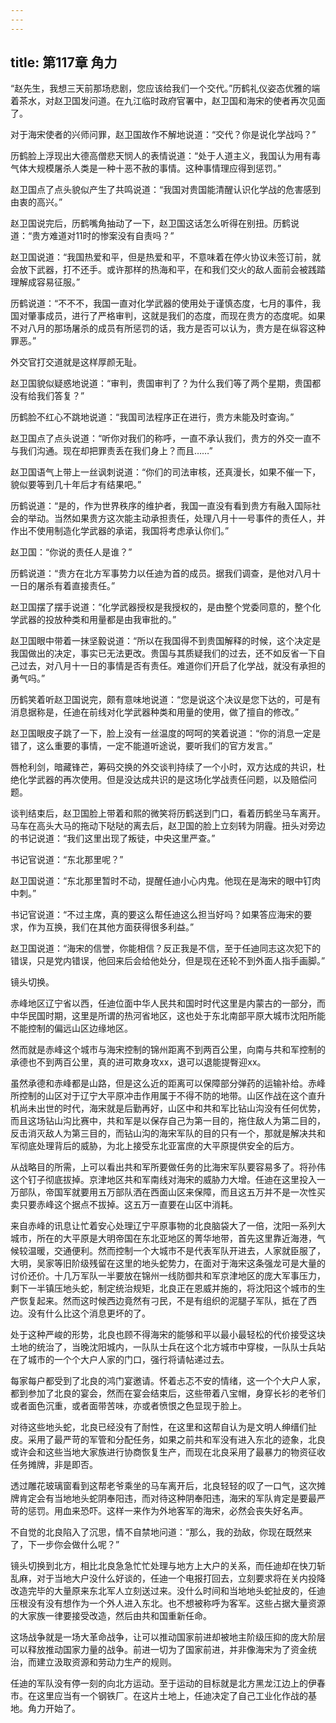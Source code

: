 ```yaml
---
---
---
```

title: 第117章 角力
---



“赵先生，我想三天前那场悲剧，您应该给我们一个交代。”历鹤礼仪姿态优雅的端着茶水，对赵卫国发问道。在九江临时政府官署中，赵卫国和海宋的使者再次见面了。

对于海宋使者的兴师问罪，赵卫国故作不解地说道：“交代？你是说化学战吗？”

历鹤脸上浮现出大德高僧悲天悯人的表情说道：“处于人道主义，我国认为用有毒气体大规模屠杀人类是一种十恶不赦的事情。这种事情理应得到惩罚。”

赵卫国点了点头貌似产生了共鸣说道：“我国对贵国能清醒认识化学战的危害感到由衷的高兴。”

赵卫国说完后，历鹤嘴角抽动了一下，赵卫国这话怎么听得在别扭。历鹤说道：“贵方难道对11时的惨案没有自责吗？”

赵卫国说道：“我国热爱和平，但是热爱和平，不意味着在停火协议未签订前，就会放下武器，打不还手。或许那样的热海和平，在和我们交火的敌人面前会被践踏理解成容易征服。”

历鹤说道：“不不不，我国一直对化学武器的使用处于谨慎态度，七月的事件，我国对肇事成员，进行了严格审判，这就是我们的态度，而现在贵方的态度呢。如果不对八月的那场屠杀的成员有所惩罚的话，我方是否可以认为，贵方是在纵容这种罪恶。”

外交官打交道就是这样厚颜无耻。

赵卫国貌似疑惑地说道：“审判，贵国审判了？为什么我们等了两个星期，贵国都没有给我们答复？”

历鹤脸不红心不跳地说道：“我国司法程序正在进行，贵方未能及时查询。”

赵卫国点了点头说道：“听你对我们的称呼，一直不承认我们，贵方的外交一直不与我们沟通。现在却把罪责丢在我们身上？而且……”

赵卫国语气上带上一丝讽刺说道：“你们的司法审核，还真漫长，如果不催一下，貌似要等到几十年后才有结果吧。”

历鹤说道：“是的，作为世界秩序的维护者，我国一直没有看到贵方有融入国际社会的举动。当然如果贵方这次能主动承担责任，处理八月十一号事件的责任人，并作出不使用制造化学武器的承诺，我国将考虑承认你们。”

赵卫国：“你说的责任人是谁？”

历鹤说道：“贵方在北方军事势力以任迪为首的成员。据我们调查，是他对八月十一日的屠杀有着直接责任。”

赵卫国摆了摆手说道：“化学武器授权是我授权的，是由整个党委同意的，整个化学武器的投放种类和用量都是由我审批的。”

赵卫国眼中带着一抹坚毅说道：“所以在我国得不到贵国解释的时候，这个决定是我国做出的决定，事实已无法更改。贵国与其质疑我们的过去，还不如反省一下自己过去，对八月十一日的事情是否有责任。难道你们开启了化学战，就没有承担的勇气吗。”

历鹤笑着听赵卫国说完，颇有意味地说道：“您是说这个决议是您下达的，可是有消息据称是，任迪在前线对化学武器种类和用量的使用，做了擅自的修改。”

赵卫国眼皮子跳了一下，脸上没有一丝温度的呵呵的笑着说道：“你的消息一定是错了，这么重要的事情，一定不能道听途说，要听我们的官方发言。”

唇枪利剑，暗藏锋芒，筹码交换的外交谈判持续了一个小时，双方达成的共识，杜绝化学武器的再次使用。但是没达成共识的是这场化学战责任问题，以及赔偿问题。

谈判结束后，赵卫国脸上带着和熙的微笑将历鹤送到门口，看着历鹤坐马车离开。马车在高头大马的拖动下哒哒的离去后，赵卫国的脸上立刻转为阴霾。扭头对旁边的书记说道：“我们这里出现了叛徒，中央这里严查。”

书记官说道：“东北那里呢？”

赵卫国说道：“东北那里暂时不动，提醒任迪小心内鬼。他现在是海宋的眼中钉肉中刺。”

书记官说道：“不过主席，真的要这么帮任迪这么担当好吗？如果答应海宋的要求，作为互换，我们在其他方面获得很多利益。”

赵卫国说道：“海宋的信誉，你能相信？反正我是不信，至于任迪同志这次犯下的错误，只是党内错误，他回来后会给他处分，但是现在还轮不到外面人指手画脚。”

镜头切换。

赤峰地区辽宁省以西，任迪位面中华人民共和国时时代这里是内蒙古的一部分，而中华民国时期，这里是所谓的热河省地区，这也处于东北南部平原大城市沈阳所能不能控制的偏远山区边缘地区。

然而就是赤峰这个城市与海宋控制的锦州距离不到两百公里，向南与共和军控制的承德也不到两百公里，真的进可欺身攻xx，退可以退能提臀迎xx。

虽然承德和赤峰都是山路，但是这么近的距离可以保障部分弹药的运输补给。赤峰所控制的山区对于辽宁大平原冲击作用属于不得不防的地带。山区作战在这个直升机尚未出世的时代，海宋就是后勤再好，山区中和共和军比钻山沟没有任何优势，而且这场钻山沟比赛中，共和军是以保存自己为第一目的，拖住敌人为第二目的，反击消灭敌人为第三目的，而钻山沟的海宋军队的目的只有一个，那就是解决共和军彻底处理背后的威胁，为北上接受东北亚富庶的大平原提供安全的后方。

从战略目的所需，上可以看出共和军所要做任务的比海宋军队要容易多了。将孙伟这个钉子彻底拔掉。京津地区共和军南线对海宋的威胁力大增。任迪在这里投入一万部队，帝国军就要用五万部队洒在西面山区来保障，而且这五万并不是一次性买卖只要赤峰这个据点不拔掉。这五万一直要在山区中消耗。

来自赤峰的讯息让忙着安心处理辽宁平原事物的北良脑袋大了一倍，沈阳一系列大城市，所在的大平原是大明帝国在东北亚地区的菁华地带，首先这里靠近海港，气候较温暖，交通便利。然而控制一个大城市不是代表军队开进去，人家就臣服了，大明，吴家等旧阶级残留在这里的地头蛇势力，在面对于海宋这条强龙可是大量的讨价还价。十几万军队一半要放在锦州一线防御共和军京津地区的庞大军事压力，剩下一半镇压地头蛇，制定统治规矩，北良正在恩威并施的，将沈阳这个城市的生产恢复起来。然而这时候西边竟然有刁民，不是有组织的泥腿子军队，抵在了西边。没有什么比这个消息更坏的了。

处于这种严峻的形势，北良也顾不得海宋的能够和平以最小最轻松的代价接受这块土地的统治了，当晚沈阳城内，一队队士兵在这个北方城市中穿梭，一队队士兵站在了城市的一个个大户人家的门口，强行将请帖递过去。

每家每户都受到了北良的鸿门宴邀请。怀着忐忑不安的情绪，这一个个大户人家，都到参加了北良的宴会，然而在宴会结束后，这些带着八宝帽，身穿长衫的老爷们或者面色沉重，或者面带苦味，亦或者愤恨之色显现于脸上。

对待这些地头蛇，北良已经没有了耐性，在这里和这帮自认为是文明人绅缙们扯皮。采用了最严苛的军管和分配任务，如果之前共和军没有进入东北的迹象，北良或许会和这些当地大家族进行协商恢复生产，而现在北良采用了最暴力的物资征收任务摊牌，非是即否。

透过雕花玻璃窗看到这帮老爷乘坐的马车离开后，北良轻轻的叹了一口气，这次摊牌肯定会有当地地头蛇阴奉阳违，而对待这种阴奉阳违，海宋的军队肯定是要最严苛的惩罚。用血来恐吓。这样一来作为外地客军的海宋，必然会丧失好名声。

不自觉的北良陷入了沉思，情不自禁地问道：“那么，我的劲敌，你现在既然来了，下一步你会做什么呢？”

镜头切换到北方，相比北良急急忙忙处理与地方上大户的关系，而任迪却在快刀斩乱麻，对于当地大户没什么好谈的，任迪一个电报打回去，立刻要求将在关内投降改造完毕的大量原来东北军人立刻送过来。没什么时间和当地地头蛇扯皮的，任迪压根没有没有想作为一个外人进入东北。也不想被称呼为客军。这些占据大量资源的大家族一律要接受改造，然后由共和国重新任命。

这场战争就是一场大革命战争，让可以推动国家前进却被地主阶级压抑的庞大阶层可以释放推动国家力量的战争。前进一切为了国家前进，并非像海宋为了资金统治，而建立汲取资源和劳动力生产的规则。

任迪的军队没有停一刻的向北方运动。至于运动的目标就是北方黑龙江边上的伊春市。在这里应当有一个钢铁厂。在这片土地上，任迪决定了自己工业化作战的基地。角力开始了。